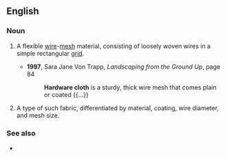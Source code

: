 ==English==

===Noun===
{{en-noun|~}}

# {{lb|en|uncountable}} A flexible [[wire]]-[[mesh]] material, consisting of loosely woven wires in a simple rectangular [[grid]].
#* '''1997''', Sara Jane Von Trapp, ''Landscaping from the Ground Up'', page 84
#*: '''Hardware cloth''' is a sturdy, thick wire mesh that comes plain or coated {{...}}
# {{lb|en|countable}} A type of such fabric, differentiated by material, coating, wire diameter, and mesh size.

===See also===
* {{l|en|chicken wire}}